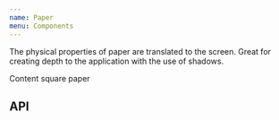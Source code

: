 ```yaml
---
name: Paper
menu: Components
---
```



The physical properties of paper are translated to the screen.
Great for creating depth to the application with the use of shadows.

<Playground>
  <SpacedGroup direction="vertical" xs={16}>
    <Paper>
      <SpacedGroup xs={24}>
        <span>Content</span>
      </SpacedGroup>
    </Paper>
    <Paper square>square paper</Paper>
  </SpacedGroup>
</Playground>

## API

<PropsTable of={Paper} />
